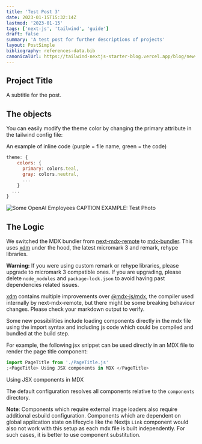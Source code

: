 ```yaml
---
title: 'Test Post 3'
date: 2023-01-15T15:32:14Z
lastmod: '2023-01-15'
tags: ['next-js', 'tailwind', 'guide']
draft: false
summary: 'A test post for further descriptions of projects'
layout: PostSimple
bibliography: references-data.bib
canonicalUrl: https://tailwind-nextjs-starter-blog.vercel.app/blog/new-features-in-v1/
---
```


[//]: # (import testImage from '/home/tyler/Dev/Projects/vercel-template/public/static/images/temp.png')

## Project Title

A subtitle for the post.

<TOCInline toc={props.toc} exclude="Overview" toHeading={2} />

## The objects

You can easily modify the theme color by changing the primary attribute in the tailwind config file:

An example of inline code (purple = file name, green = the code)
```js:tailwind.config.js
theme: {
    colors: {
      primary: colors.teal,
      gray: colors.neutral,
      ...
    }
  ...
}
```

![Some OpenAI Employees](https://dynaimage.cdn.cnn.com/cnn/q_auto,w_727,c_fit/http%3A%2F%2Fcdn.cnn.com%2Fcnnnext%2Fdam%2Fassets%2F200518114838-05-pac-man-40.jpg)
<span className="caption">CAPTION EXAMPLE: Test Photo</span>

## The Logic

We switched the MDX bundler from [next-mdx-remote](https://github.com/hashicorp/next-mdx-remote) to [mdx-bundler](https://github.com/kentcdodds/mdx-bundler).
This uses [xdm](https://github.com/wooorm/xdm) under the hood, the latest micromark 3 and remark, rehype libraries.

**Warning:** If you were using custom remark or rehype libraries, please upgrade to micromark 3 compatible ones. If you are upgrading, please delete `node_modules` and `package-lock.json` to avoid having past dependencies related issues.

[xdm](https://github.com/wooorm/xdm) contains multiple improvements over [@mdx-js/mdx](https://github.com/mdx-js/mdx), the compiler used internally by next-mdx-remote, but there might be some breaking behaviour changes.
Please check your markdown output to verify.

Some new possibilities include loading components directly in the mdx file using the import syntax and including js code which could be compiled and bundled at the build step.

For example, the following jsx snippet can be used directly in an MDX file to render the page title component:

```jsx
import PageTitle from './PageTitle.js'
;<PageTitle> Using JSX components in MDX </PageTitle>
```


<PageTitle> Using JSX components in MDX </PageTitle>

The default configuration resolves all components relative to the `components` directory.

**Note**:
Components which require external image loaders also require additional esbuild configuration.
Components which are dependent on global application state on lifecycle like the Nextjs `Link` component would also not work with this setup as each mdx file is built independently.
For such cases, it is better to use component substitution.



